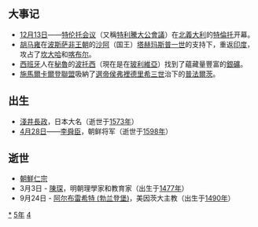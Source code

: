 {{yearTOC|1545|明'''[[嘉靖|嘉靖]]二十四年'''；越南莫朝'''[[廣和|廣和]]五年'''，后黎朝'''[[元和_(後黎莊宗)|元和]]十三年'''；日本'''[[天文_(後奈良天皇)|天文]]十四年'''}}
== 大事记 ==
*[[12月13日|12月13日]]——[[天特會議|特伦托会议]]（又稱[[特利騰大公會議|特利騰大公會議]]）在[[北義大利|北義大利]]的[[特倫托|特倫托]]开幕。
*[[胡马雍|胡马雍]]在[[波斯|波斯]][[萨非王朝|萨非王朝]]的[[沙阿|沙阿]]（国王）[[塔赫玛斯普一世|塔赫玛斯普一世]]的支持下，重返[[印度|印度]]，攻占了[[坎大哈|坎大哈]]和[[喀布尔|喀布尔]]。
*[[西班牙|西班牙]]人在[[秘魯|秘魯]]的[[波托西|波托西]]（現在是在[[玻利維亞|玻利維亞]]）找到了蘊藏量豐富的[[波托西銀礦|銀礦]]。
*[[施馬爾卡爾登聯盟|施馬爾卡爾登聯盟]]吸納了[[弗裡德里希三世_(普法爾茨)|選帝侯弗裡德里希三世]]治下的[[普法爾茨|普法爾茨]]。

== 出生 ==
*[[淺井長政|淺井長政]]，日本大名（逝世于[[1573年|1573年]]）
*[[4月28日|4月28日]]——[[李舜臣|李舜臣]]，朝鲜将军（逝世于[[1598年|1598年]]）

== 逝世 ==
{{Wikisource year mention}}
*[[朝鮮仁宗|朝鮮仁宗]]
* 3月3日 - [[陳琛|陳琛]]，明朝理學家和教育家（出生于[[1477年|1477年]]）
* 9月24日 - [[阿尔布雷希特_(勃兰登堡)|阿尔布雷希特 (勃兰登堡)]]，美因茨大主教（出生于[[1490年|1490年]]）

[[Category:1545年|*]]
[[Category:1540年代|5年]]
[[Category:16世纪各年|4]]
